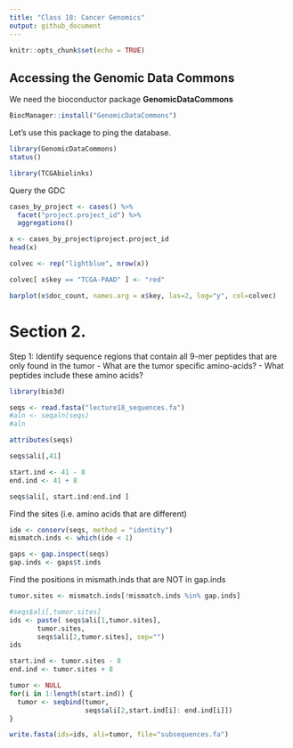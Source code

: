 ```yaml
---
title: "Class 18: Cancer Genomics"
output: github_document
---
```


```r
knitr::opts_chunk$set(echo = TRUE)
```

## Accessing the Genomic Data Commons

We need the bioconductor package **GenomicDataCommons**

```r
BiocManager::install("GenomicDataCommons")
```

Let's use this package to ping the database.

```r
library(GenomicDataCommons)
status()
```

```r
library(TCGAbiolinks)

```


Query the GDC

```r
cases_by_project <- cases() %>%
  facet("project.project_id") %>%
  aggregations()
```

```r
x <- cases_by_project$project.project_id
head(x)
```

```r
colvec <- rep("lightblue", nrow(x))

colvec[ x$key == "TCGA-PAAD" ] <- "red"

barplot(x$doc_count, names.arg = x$key, las=2, log="y", col=colvec)
```


# Section 2.

Step 1: Identify sequence regions that contain all 9-mer peptides that are only found in the tumor 
- What are the tumor specific amino-acids?
- What peptides include these amino acids?

```r
library(bio3d)

seqs <- read.fasta("lecture18_sequences.fa")
#aln <- seqaln(seqs)
#aln
```




```r
attributes(seqs)
```

```r
seqs$ali[,41]
```


```r
start.ind <- 41 - 8
end.ind <- 41 + 8

seqs$ali[, start.ind:end.ind ]
```


Find the sites (i.e. amino acids that are different)

```r
ide <- conserv(seqs, method = "identity")
mismatch.inds <- which(ide < 1)
```

```r
gaps <- gap.inspect(seqs)
gap.inds <- gaps$t.inds
```

Find the positions in mismath.inds that are NOT in gap.inds

```r
tumor.sites <- mismatch.inds[!mismatch.inds %in% gap.inds]
```

```r
#seqs$ali[,tumor.sites]
ids <- paste( seqs$ali[1,tumor.sites], 
       tumor.sites,
       seqs$ali[2,tumor.sites], sep="")
ids
```

```r
start.ind <- tumor.sites - 8
end.ind <- tumor.sites + 8

tumor <- NULL
for(i in 1:length(start.ind)) {
  tumor <- seqbind(tumor, 
                   seqs$ali[2,start.ind[i]: end.ind[i]])
}

write.fasta(ids=ids, ali=tumor, file="subsequences.fa")

```





